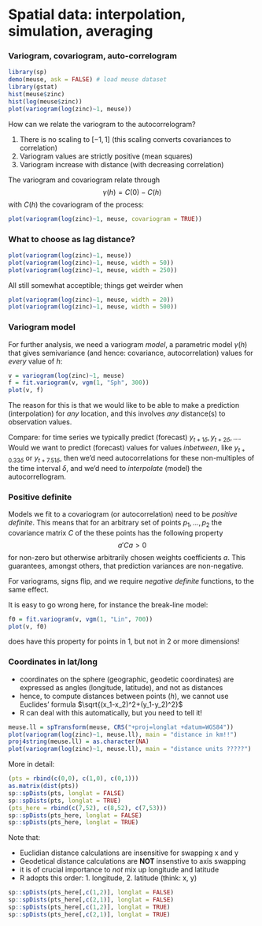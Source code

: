# Spatial data: interpolation, simulation, averaging

### Variogram, covariogram, auto-correlogram

```r
library(sp)
demo(meuse, ask = FALSE) # load meuse dataset
library(gstat)
hist(meuse$zinc)
hist(log(meuse$zinc))
plot(variogram(log(zinc)~1, meuse))
```

How can we relate the variogram to the autocorrelogram?

1. There is no scaling to $[-1,1]$ (this scaling converts covariances to correlation)
2. Variogram values are strictly positive (mean squares)
3. Variogram increase with distance (with decreasing correlation)

The variogram and covariogram relate through
$$\gamma(h) = C(0) - C(h)$$
with $C(h)$ the covariogram of the process:
```r
plot(variogram(log(zinc)~1, meuse, covariogram = TRUE))
```

### What to choose as lag distance?
```r
plot(variogram(log(zinc)~1, meuse))
plot(variogram(log(zinc)~1, meuse, width = 50))
plot(variogram(log(zinc)~1, meuse, width = 250))
```

All still somewhat acceptible; things get weirder when
```r
plot(variogram(log(zinc)~1, meuse, width = 20))
plot(variogram(log(zinc)~1, meuse, width = 500))
```

### Variogram model
For further analysis, we need a variogram _model_, a parametric model $\gamma(h)$ that gives semivariance (and hence: covariance, autocorrelation) values for _every_ value of $h$:
```r
v = variogram(log(zinc)~1, meuse)
f = fit.variogram(v, vgm(1, "Sph", 300))
plot(v, f)
```

The reason for this is that we would like to be able to make a prediction (interpolation) for _any_ location, and this involves _any_ distance(s) to observation values.

Compare: for time series we typically predict (forecast) $y_{t+1\delta}, y_{t+2\delta},...$. Would we want to predict (forecast) values for values _inbetween_, like $y_{t+0.33\delta}$ or $y_{t+7.51\delta}$, then we'd need autocorrelations for these non-multiples of the time interval $\delta$, and we'd need to _interpolate_ (model) the autocorrellogram. 

### Positive definite

Models we fit to a covariogram (or autocorrelation) need to be _positive definite_. This means that for an arbitrary set of points $p_1,...,p_2$ the covariance matrix $C$ of the these points has the following property
$$a' C a > 0$$
for non-zero but otherwise arbitrarily chosen weights coefficients $a$. This guarantees, amongst others, that prediction variances are non-negative.

For variograms, signs flip, and we require _negative definite_ functions, to the same effect.

It is easy to go wrong here, for instance the break-line model:
```r
f0 = fit.variogram(v, vgm(1, "Lin", 700))
plot(v, f0)
```

does have this property for points in 1, but not in 2 or more dimensions!

### Coordinates in lat/long

* coordinates on the sphere (geographic, geodetic coordinates) are expressed as angles (longitude, latitude), and not as distances
* hence, to compute distances between points ($h$), we cannot use Euclides' formula $\sqrt{(x_1-x_2)^2+(y_1-y_2)^2}$
* R can deal with this automatically, but you need to tell it!

```r
meuse.ll = spTransform(meuse, CRS("+proj=longlat +datum=WGS84"))
plot(variogram(log(zinc)~1, meuse.ll), main = "distance in km!!")
proj4string(meuse.ll) = as.character(NA)
plot(variogram(log(zinc)~1, meuse.ll), main = "distance units ?????")
```

More in detail:
```r
(pts = rbind(c(0,0), c(1,0), c(0,1)))
as.matrix(dist(pts))
sp::spDists(pts, longlat = FALSE)
sp::spDists(pts, longlat = TRUE)
(pts_here = rbind(c(7,52), c(8,52), c(7,53)))
sp::spDists(pts_here, longlat = FALSE)
sp::spDists(pts_here, longlat = TRUE)
```

Note that:

* Euclidian distance calculations are insensitive for swapping x and y
* Geodetical distance calculations are **NOT** insenstive to axis swapping
* it is of crucial importance to _not_ mix up longitude and latitude
* R adopts this order: 1. longitude, 2. latitude (think: x, y)

```r
sp::spDists(pts_here[,c(1,2)], longlat = FALSE)
sp::spDists(pts_here[,c(2,1)], longlat = FALSE)
sp::spDists(pts_here[,c(1,2)], longlat = TRUE)
sp::spDists(pts_here[,c(2,1)], longlat = TRUE)
```